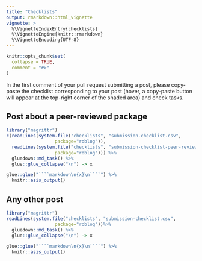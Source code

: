 ```yaml
---
title: "Checklists"
output: rmarkdown::html_vignette
vignette: >
  %\VignetteIndexEntry{checklists}
  %\VignetteEngine{knitr::rmarkdown}
  %\VignetteEncoding{UTF-8}
---
```


```r
knitr::opts_chunk$set(
  collapse = TRUE,
  comment = "#>"
)
```

In the first comment of your pull request submitting a post, please copy-paste the checklist corresponding to your post (hover, a copy-paste button will appear at the top-right corner of the shaded area) and check tasks.

## Post about a peer-reviewed package

```r
library("magrittr")
c(readLines(system.file("checklists", "submission-checklist.csv",
                  package="roblog")),
  readLines(system.file("checklists", "submission-checklist-peer-reviewed-pkg.csv",
                  package="roblog"))) %>% 
  gluedown::md_task() %>%
  glue::glue_collapse("\n") -> x

glue::glue("````markdown\n{x}\n````") %>% 
  knitr::asis_output()
```


## Any other post

```r
library("magrittr")
readLines(system.file("checklists", "submission-checklist.csv",
                  package="roblog"))%>%
  gluedown::md_task() %>%
  glue::glue_collapse("\n") -> x

glue::glue("````markdown\n{x}\n````") %>% 
  knitr::asis_output()
```
